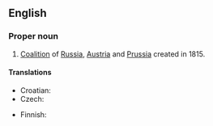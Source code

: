 ==English==
{{wikipedia}}

===Proper noun===
{{en-proper noun}}

# [[coalition|Coalition]] of [[Russia]], [[Austria]] and [[Prussia]] created in 1815.

====Translations====
{{trans-top|coalition}}
* Croatian: {{t-|hr|Sveta Alijansa|f}}
* Czech: {{t-|cs|Svatá aliance|f}}
{{trans-mid}}
* Finnish: {{t-|fi|Pyhä allianssi}}
{{trans-bottom}}